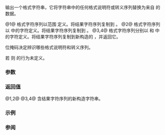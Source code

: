 {{cpp/regex/match_results/title|format}}
{{cpp/regex/match_results/navbar}}
{{dcl begin}}
{{dcl|num=1|since=c++11|1=
template&lt; class OutputIt &gt;
OutputIt format( OutputIt out,
                 const char_type* fmt_first, const char_type* fmt_last,
                 std::regex_constants::match_flag_type flags =
                     std::regex_constants::format_default ) const;
}}
{{dcl|num=2|since=c++11|1=
template&lt; class OutputIt, class ST, class SA &gt;
OutputIt format( OutputIt out,
                 const basic_string&lt;char_type,ST,SA&gt;&amp; fmt,
                 std::regex_constants::match_flag_type flags =
                     std::regex_constants::format_default ) const;
}}
{{dcl|num=3|since=c++11|1=
template&lt; class ST, class SA &gt;
std::basic_string&lt;char_type,ST,SA&gt; 
    format( const std::basic_string&lt;char_type,ST,SA&gt;&amp; fmt,
            std::regex_constants::match_flag_type flags =
                std::regex_constants::format_default ) const;
}}
{{dcl|num=4|since=c++11|1=
string_type format( const char_type* fmt_s,
                    std::regex_constants::match_flag_type flags =
                        std::regex_constants::format_default ) const;
}}
{{dcl end}}

{{tt|format}} 输出一个格式字符串，它将字符串中的任何格式说明符或转义序列替换为来自 {{c|*this}} 的数据。

@1@ 格式字符序列以范围 {{range|fmt_first|fmt_last}} 定义。将结果字符序列复制到 {{c|out}}。
@2@ 格式字符序列以 {{c|fmt}} 中的字符定义。将结果字符序列复制到 {{c|out}}。
@3,4@ 格式字符序列分别以 {{c|fmt}} 和 {{c|fmt_s}} 中的字符定义。将结果字符序列复制到新构造的 {{lc|std::basic_string}}，并返回它。

{{tt|flags}} 位掩码决定辨识哪些格式说明符和转义序列。

若 {{c|1=ready() != true}} 则 {{tt|format}} 的行为未定义。

===参数===
{{par begin}}
{{par|fmt_begin, fmt_end|指向定义格式字符序列的字符范围的指针}}
{{par|fmt|定义格式字符序列的 {{lc|std::basic_string}}}}
{{par|fmt_s|指向定义格式字符序列的空终止字符串的指针}}
{{par|out|要复制结果字符串到的迭代器}}
{{par|flags|指定辨识哪些格式指定符和转义序列的 {{lc|std::regex_constants::match_flag_type}} 位掩码}}
{{par hreq}}
{{par req named|OutputIt|OutputIterator}}
{{par end}}

===返回值===
@1,2@ {{tt|out}}
@3,4@ 含结果字符序列的新构造字符串。

{{cpp/impldef exception}}

===示例===
{{example
|code=
#include &lt;iostream&gt;
#include &lt;string&gt;
#include &lt;regex&gt;

int main()
{
    std::string s = "for a good time, call 867-5309";
    std::regex phone_regex("\\d{3}-\\d{4}");
    std::smatch phone_match;

    if (std::regex_search(s, phone_match, phone_regex))
    {
        std::string fmt_s = phone_match.format(
            "$`"    // $` 意味着匹配之前的字符
            "[$&amp;]"  // $&amp; 意味着匹配的字符
            "$'");  // $' 意味着后随匹配的字符
        std::cout &lt;&lt; fmt_s &lt;&lt; '\n';
    }   
}
|output=
for a good time, call [867-5309]
}}

===参阅===
{{dsc begin}}
{{dsc inc|cpp/regex/dsc regex_replace }}
{{dsc inc|cpp/regex/dsc match_flag_type}}
{{dsc end}}

{{langlinks|de|en|es|fr|it|ja|pt|ru}}